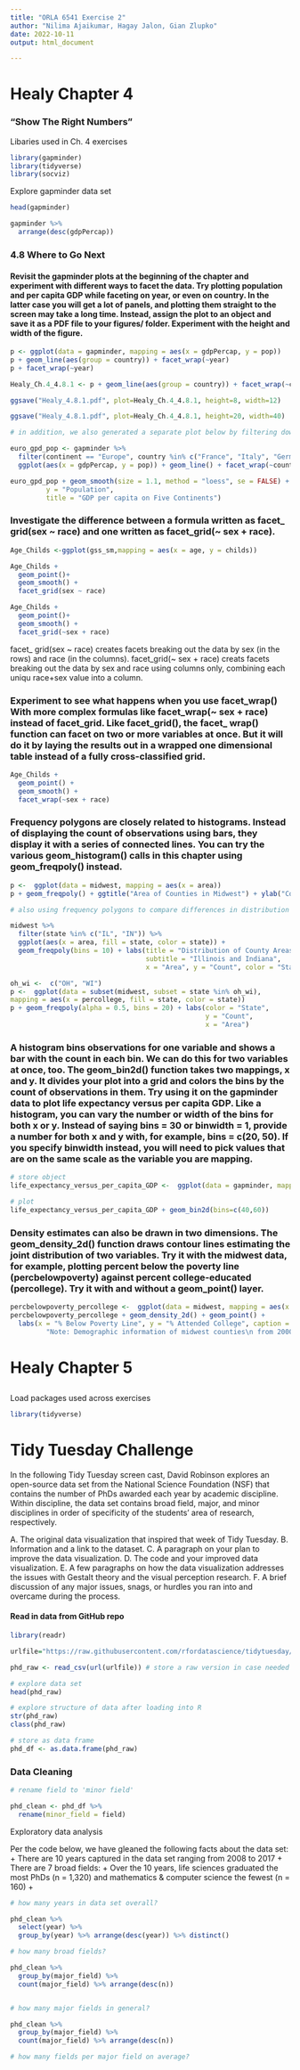 ```yaml
---
title: "ORLA 6541 Exercise 2"
author: "Nilima Ajaikumar, Hagay Jalon, Gian Zlupko"
date: 2022-10-11
output: html_document

---
```



# Healy Chapter 4
### "Show The Right Numbers"


Libaries used in Ch. 4 exercises 
```r
library(gapminder)
library(tidyverse)
library(socviz)
```


Explore gapminder data set 

```r
head(gapminder) 

gapminder %>% 
  arrange(desc(gdpPercap)) 
```


### 4.8 Where to Go Next

#### Revisit the gapminder plots at the beginning of the chapter and experiment with different ways to facet the data. Try plotting population and per capita GDP while faceting on year, or even on country. In the latter case you will get a lot of panels, and plotting them straight to the screen may take a long time. Instead, assign the plot to an object and save it as a PDF file to your figures/ folder. Experiment with the height and width of the figure.


```r

p <- ggplot(data = gapminder, mapping = aes(x = gdpPercap, y = pop))
p + geom_line(aes(group = country)) + facet_wrap(~year)
p + facet_wrap(~year)

```


```r
Healy_Ch.4_4.8.1 <- p + geom_line(aes(group = country)) + facet_wrap(~country)
```

```r
ggsave("Healy_4.8.1.pdf", plot=Healy_Ch.4_4.8.1, height=8, width=12)
```


```r
ggsave("Healy_4.8.1.pdf", plot=Healy_Ch.4_4.8.1, height=20, width=40)
```


```r
# in addition, we also generated a separate plot below by filtering down to select European countries while analyzing the same variables for a more manageable viz 

euro_gpd_pop <- gapminder %>% 
  filter(continent == "Europe", country %in% c("France", "Italy", "Germany", "Turkey")) %>%
  ggplot(aes(x = gdpPercap, y = pop)) + geom_line() + facet_wrap(~country, ncol = 4)

euro_gpd_pop + geom_smooth(size = 1.1, method = "loess", se = FALSE) + labs(x = "GDP per Captia",
         y = "Population",
         title = "GDP per capita on Five Continents")
```




### Investigate the difference between a formula written as facet_ grid(sex ~ race) and one written as facet_grid(~ sex + race).

```r
Age_Childs <-ggplot(gss_sm,mapping = aes(x = age, y = childs))
```


```r
Age_Childs + 
  geom_point()+
  geom_smooth() +
  facet_grid(sex ~ race)
```


```r
Age_Childs +  
  geom_point()+ 
  geom_smooth() + 
  facet_grid(~sex + race)
```

facet_ grid(sex ~ race) creates facets breaking out the data by sex (in the rows) and race (in the columns). facet_grid(~ sex + race) creats facets breaking out the data by sex and race using columns only, combining each uniqu race+sex value into a column. 

### Experiment to see what happens when you use facet_wrap() With more complex formulas like facet_wrap(~ sex + race) instead of facet_grid. Like facet_grid(), the facet_ wrap() function can facet on two or more variables at once.  But it will do it by laying the results out in a wrapped one dimensional table instead of a fully cross-classified grid.

```r
Age_Childs +  
  geom_point() +
  geom_smooth() + 
  facet_wrap(~sex + race)
```


### Frequency polygons are closely related to histograms. Instead of displaying the count of observations using bars, they display it with a series of connected lines. You can try the various geom_histogram() calls in this chapter using geom_freqpoly() instead.

```r
p <-  ggplot(data = midwest, mapping = aes(x = area))
p + geom_freqpoly() + ggtitle("Area of Counties in Midwest") + ylab("Count") + xlab("Area (units unknown)") 

```




```r
# also using frequency polygons to compare differences in distribution of county areas between IL and IN

midwest %>% 
  filter(state %in% c("IL", "IN")) %>% 
  ggplot(aes(x = area, fill = state, color = state)) + 
  geom_freqpoly(bins = 10) + labs(title = "Distribution of County Areas",
                                  subtitle = "Illinois and Indiana", 
                                  x = "Area", y = "Count", color = "State")    

```


```r
oh_wi <-  c("OH", "WI")
p <-  ggplot(data = subset(midwest, subset = state %in% oh_wi),
mapping = aes(x = percollege, fill = state, color = state))
p + geom_freqpoly(alpha = 0.5, bins = 20) + labs(color = "State", 
                                                 y = "Count", 
                                                 x = "Area") 
```


### A histogram bins observations for one variable and shows a bar with the count in each bin.  We can do this for two variables at once, too. The geom_bin2d() function takes two mappings, x and y. It divides your plot into a grid and colors the bins by the count of observations in them. Try using it on the gapminder data to plot life expectancy versus per capita GDP. Like a histogram, you can vary the number or width of the bins for both x or y. Instead of saying bins = 30 or binwidth = 1, provide a number for both x and y with, for example, bins = c(20, 50). If you specify binwidth instead, you will need to pick values that are on the same scale as the variable you are mapping.

```r

# store object 
life_expectancy_versus_per_capita_GDP <-  ggplot(data = gapminder, mapping = aes(x = lifeExp, y = gdpPercap))

# plot 
life_expectancy_versus_per_capita_GDP + geom_bin2d(bins=c(40,60)) 
```



### Density estimates can also be drawn in two dimensions. The geom_density_2d() function draws contour lines estimating the joint distribution of two variables. Try it with the midwest data, for example, plotting percent below the poverty line (percbelowpoverty) against percent college-educated (percollege). Try it with and without a geom_point() layer.

```r
percbelowpoverty_percollege <-  ggplot(data = midwest, mapping = aes(x = percbelowpoverty, y=percollege))
percbelowpoverty_percollege + geom_density_2d() + geom_point() + 
  labs(x = "% Below Poverty Line", y = "% Attended College", caption = 
         "Note: Demographic information of midwest counties\n from 2000 US census")  

```


# Healy Chapter 5 
## 






Load packages used across exercises 

```r
library(tidyverse) 
```




# Tidy Tuesday Challenge 


In the following Tidy Tuesday screen cast, David Robinson explores an open-source data set from the National Science Foundation (NSF) that contains the number of PhDs awarded each year by academic discipline. Within discipline, the data set contains broad field, major, and minor disciplines in order of specificity of the students' area of research, respectively. 

A. The original data visualization that inspired that week of Tidy Tuesday.
B. Information and a link to the dataset.
C. A paragraph on your plan to improve the data visualization.
D. The code and your improved data visualization.
E. A few paragraphs on how the data visualization addresses the issues with Gestalt theory and the visual perception research.
F. A brief discussion of any major issues, snags, or hurdles you ran into and overcame during the process.

#### Read in data from GitHub repo 

```r
library(readr) 

urlfile="https://raw.githubusercontent.com/rfordatascience/tidytuesday/master/data/2019/2019-02-19/phd_by_field.csv"

phd_raw <- read_csv(url(urlfile)) # store a raw version in case needed later after data cleaning 

# explore data set 
head(phd_raw) 

# explore structure of data after loading into R 
str(phd_raw) 
class(phd_raw)

# store as data frame
phd_df <- as.data.frame(phd_raw) 

```

### Data Cleaning 

```r

# rename field to 'minor field' 

phd_clean <- phd_df %>% 
  rename(minor_field = field) 

```



Exploratory data analysis 



Per the code below, we have gleaned the following facts about the data set: 
    + There are 10 years captured in the data set ranging from 2008 to 2017
    + There are 7 broad fields: 
    + Over the 10 years, life sciences graduated the most PhDs (n = 1,320) and mathematics & computer science the fewest (n = 160)
    + 

```r

# how many years in data set overall? 

phd_clean %>%
  select(year) %>% 
  group_by(year) %>% arrange(desc(year)) %>% distinct() 

# how many broad fields?

phd_clean %>%
  group_by(major_field) %>% 
  count(major_field) %>% arrange(desc(n)) 


# how many major fields in general? 

phd_clean %>% 
  group_by(major_field) %>%
  count(major_field) %>% arrange(desc(n)) 

# how many fields per major field on average? 


```



